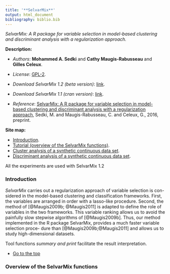 ```yaml
---
title: '**SelvarMix**'
output: html_document
bibliography: biblio.bib
---
```


*SelvarMix: A R package for variable selection in model-based clustering and discriminant analysis with a regularization approach.*

**Description:**

* *Authors*: **Mohammed A. Sedki** and **Cathy Maugis-Rabusseau** and **Gilles Celeux**.
* *License*: [GPL-2](http://www.gnu.org/licenses/gpl-2.0.html).
* *Download SelvarMix 1.2 (beta version)*: [link](http://r-forge.r-project.org/R/?group_id=2044). 

*  *Download SelvarMix 1.1 (cran version)*: [link](http://cran.r-project.org/web/packages/SelvarMix/).
* *Reference*: [SelvarMix: A R package for variable selection in model-based clustering and discriminant analysis with a regularization approach](https://hal.archives-ouvertes.fr/hal-01053784/), Sedki, M. and Maugis-Rabusseau, C. and Celeux, G., 2016, preprint.


<a id="top"></a>
**Site map:**  

* <a href="#intro">Introduction</a>.
* <a href="#tutorial">Tutorial (overview of the SelvarMix functions)</a>.
* <a href="#simdata">Cluster analysis of a synthetic continuous data set</a>.
* <a href="#simadataDA">Discriminant analysis of a synthetic continuous data set</a>.

All the experiments are used with SelvarMix 1.2
<a id="intro"></a>

### Introduction
*SelvarMix* carries out a regularization approach of variable selection is con-
sidered in the model-based clustering and classification frameworks. First, the
variables are arranged in order with a lasso-like procedure. Second, the method
of [@Maugis2009b; @Maugis2011] is adapted to define the role of variables in the
two frameworks. This variable ranking allows us to avoid the painfully slow
stepwise algorithms of [@Maugis2009b]. Thus, our method implemented
in the R package SelvarMix, provides a much faster variable selection proce-
dure than [@Maugis2009b;@Maugis2011] and allows us to study high-dimensional
datasets.


Tool functions *summary and print*  facilitate the result interpretation.

* <a href="#top">Go to the top</a>


<a id="tutorial"></a>

###  Overview of the SelvarMix functions
